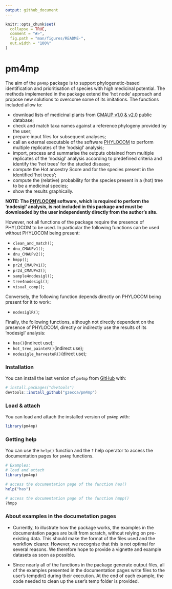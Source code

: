 ```yaml
---
output: github_document
---
```


<!-- README.md is generated from README.Rmd. Please edit that file -->

```r
knitr::opts_chunk$set(
  collapse = TRUE,
  comment = "#>",
  fig.path = "man/figures/README-",
  out.width = "100%"
)
```

# pm4mp

<!-- badges: start -->
<!-- badges: end -->

The aim of the `pm4mp` package is to support phylogenetic-based identification 
and prioritisation of species with high medicinal potential. The methods 
implemented in the package extend the ‘hot node’ approach and propose new solutions
to overcome some of its imitations.
The functions included allow to:

- download lists of medicinal plants from [CMAUP v1.0 & v2.0](https://bidd.group/CMAUP/)
  public database;
- check and match taxa names against a reference phylogeny provided by the user;
- prepare input files for subsequent analyses;
- call an external executable of the software [PHYLOCOM](https://github.com/phylocom/phylocom)
  to perform multiple replicates of the 'nodsigl' analysis;
- import, process and summarise the outputs obtained from multiple replicates of
  the 'nodsigl' analysis according to predefined criteria and identify the 
  'hot trees' for the studied disease;
- compute the Hot ancestry Score and for the species present in the identified 
  'hot trees';
- compute the (relative) probability for the species present in a (hot) tree to
  be a medicinal species;
- show the results graphically.

**NOTE: The [PHYLOCOM](https://github.com/phylocom/phylocom) software, which is
required to perform the ‘nodesigl’ analysis, is not included in this package and 
must be downloaded by the user independently directly from the author's site.**

However, not all functions of the package require the presence of PHYLOCOM to be used. In particular the following functions can be used without PHYLOCOM being present:

- `clean_and_match()`;
- `dnu_CMAUPv1()`;
- `dnu_CMAUPv2()`;
- `hmpp()`;
- `pr2d_CMAUPv1()`;
- `pr2d_CMAUPv2()`;
- `sample4nodesigl()`;
- `tree4nodesigl()`;
- `visual_comp()`;

Conversely, the following function depends directly on PHYLOCOM being present for
it to work:

- `nodesiglR()`;

Finally, the following functions, although not directly dependent on the presence of PHYLOCOM, directly or indirectly use the results of its 'nodesigl' analysis:

- `has()`(indirect use);
- `hot_tree_painteR()`(indirect use);
- `nodesigle_harvesteR()`(direct use);


### Installation
You can install the last version of `pm4mp` from [GitHub](https://github.com/) with:

``` r
# install.packages("devtools")
devtools::install_github("gzecca/pm4mp")
```

### Load & attach
You can load and attach the installed version of `pm4mp` with:

```r
library(pm4mp)

```

### Getting help
You can use the `help()` function and the `?` help operator to access the documentation
pages for `pm4mp` functions.

```r
# Examples: 
# load and attach
library(pm4mp)

# access the documentation page of the function has()
help("has")

# access the documentation page of the function hmpp()
?hmpp
```

### About examples in the documetation pages
* Currently, to illustrate how the package works, the examples in the documentation
  pages are built from scratch, without relying on pre-existing data. This should 
  make the format of the files used and the workflow clearer.
  However, we recognise that this is not optimal for several reasons. We therefore 
  hope to provide a vignette and example datasets as soon as possible.

* Since nearly all of the functions in the package generate output files, all of
  the examples presented in the documentation pages write files to the user's tempdir()
  during their execution. At the end of each example, the code needed to clean up
  the user's temp folder is provided.



